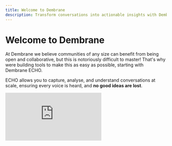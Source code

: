 ```yaml
---
title: Welcome to Dembrane
description: Transform conversations into actionable insights with Dembrane ECHO
---
```


# Welcome to Dembrane

At Dembrane we believe communities of any size can benefit from being open and collaborative, but this is notoriously difficult to master! That's why were building tools to make this as easy as possible, starting with Dembrane ECHO.

ECHO allows you to capture, analyse, and understand conversations at scale, ensuring every voice is heard, and **no good ideas are lost**.


<div
  style={{
    position: "relative",
    paddingBottom: "58.82352941176471%",
    height: 0
  }}
>
  <iframe
    src="https://www.loom.com/embed/726acb3f16374dad9a36a30751757e14?sid=4e8202ea-dcfd-4c98-aa94-30570691bd33"
    frameBorder={0}
    webkitallowfullscreen=""
    mozallowfullscreen=""
    allowFullScreen=""
    style={{
      position: "absolute",
      top: 0,
      left: 0,
      width: "100%",
      height: "100%"
    }}
  />
</div>


## What You'll Find Here

- **[Getting Started with ECHO](/echo/getting-started)** - Set up your first project in minutes
- **[ECHO's Core Concepts](/echo/core-concepts)** - Understand Dembrane's key features

## Quick Start

1. Navigate to [the ECHO dashboard](https://dashboard.dembrane.com)
2. Make an account if you don't have one yet
3. Configure your project
4. Configure your participant portal
5. Share your QR code or link
6. Start collecting insights
7. Analyse your data with Chat or Library
8. Share the insights with your community!

> It might seem crazy, but using this system we have hosted sessions with groups of 100 people with 5 minutes notice, and interactively analysed 30+ hours of conversation, live.

## Why ECHO?

- **Real-time Transcription** - Capture conversations as they happen
- **AI-Powered Analysis** - Uncover insights automatically
- **Flexible Data Collection** - In-person or remote options
- **Secure & Private** - Enterprise-grade security